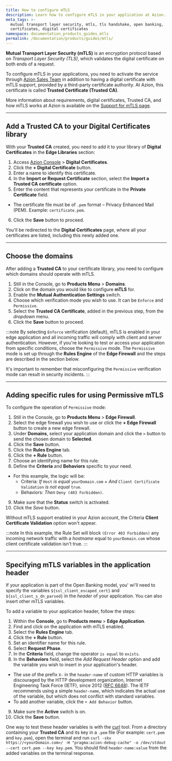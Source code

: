 ```yaml
---
title: How to configure mTLS
description: Learn how to configure mTLS in your application at Azion.
meta_tags: >-
  mutual transport layer security, mtls, tls handshake, open banking,
  certificates, digital certificates
namespace: documentation_products_guides_mtls
permalink: /documentation/products/guides/mtls/
---
```




**Mutual Transport Layer Security (mTLS)** is an encryption protocol based on *Transport Layer Security (TLS)*, which validates the digital certificate on both ends of a request.

To configure mTLS in your applications, you need to activate the service through [Azion Sales Team](https://www.azion.com/en/contact-sales/) in addition to having a digital certificate with mTLS support, provided by a third-party certificate authority. At Azion, this certificate is called **Trusted Certificate (Trusted CA)**.

More information about requirements, digital certificates, Trusted CA, and how mTLS works at Azion is available on the [Support for mTLS page](/en/documentation/products/secure/edge-firewall/mtls/).

---

## Add a Trusted CA to your Digital Certificates library

With your **Trusted CA** created, you need to add it to your library of **Digital Certificates** in the **Edge Libraries** section:

1. Access [Azion Console](/en/documentation/products/guides/how-to-access-azion-console/) > **Digital Certificates**.
2. Click the **+ Digital Certificate** button.
3. Enter a name to identify this certificate.
4. In the **Import or Request Certificate** section, select the **Import a Trusted CA certificate** option.
5. Enter the content that represents your certificate in the **Private Certificate** field.
- The certificate file must be of `.pem` format – Privacy Enhanced Mail (PEM). Example: `certificate.pem`.
6. Click the **Save** button to proceed.

You'll be redirected to the **Digital Certificates** page, where all your certificates are listed, including this newly added one.

---

## Choose the domains

After adding a **Trusted CA** to your certificate library, you need to configure which domains should operate with mTLS.

1. Still in the Console, go to **Products Menu** > **Domains**.
2. Click on the domain you would like to configure **mTLS** for.
3. Enable the **Mutual Authentication Settings** switch.
4. Choose which verification mode you wish to use. It can be `Enforce` and `Permissive`.
5. Select the **Trusted CA Certificate**, added in the previous step, from the *dropdown* menu.
6. Click the **Save** button to proceed.

:::note
By selecting `Enforce` verification (default), mTLS is enabled in your edge application and all incoming traffic will comply with client and server authentication. 
However, if you're looking to test or access your application from specific conditions, choose the `Permissive` mode. The `Permissive` mode is set up through the **Rules Engine** of the **Edge Firewall** and the steps are described in the section below.

It's important to remember that misconfiguring the `Permissive` verification mode can result in security incidents.
:::

---

## Adding specific rules for using Permissive mTLS

To configure the operation of `Permissive` mode: 

1. Still in the Console, go to **Products Menu** > **Edge Firewall**.
2. Select the edge firewall you wish to use or click the **+ Edge Firewall** button to create a new edge firewall.
3. Under **Domains**, select your application domain and click the `>` button to send the chosen domain to **Selected**.
4. Click the **Save** button.
5. Click the **Rules Engine** tab.
6. Click the **+ Rule** button.
7. Choose an identifying name for this rule.
8. Define the **Criteria** and **Behaviors** specific to your need.
- For this example, the logic will be:
    - Criteria: *If* `Host` *is equal* `yourDomain.com` *+ And* `Client Certificate Validation` *is not equal* `true`.
    - Behaviors: *Then* `Deny (403 Forbidden)`.
9. Make sure that the **Status** switch is activated.
10.  Click the *Save* button.

Without mTLS support enabled in your Azion account, the Criteria **Client Certificate Validation** option won't appear.

:::note
In this example, the Rule Set will block `(Error 403 Forbidden)` any incoming network traffic with a *hostname* equal to `yourDomain.com` whose client certificate validation isn't true.
:::

---

## Specifying mTLS variables in the application header

If your application is part of the Open Banking model, you' wi'll need to specify the variables `${ssl_client_escaped_cert}` and `${ssl_client_s_dn_parsed}` in the *header* of your application. You can also insert other mTLS variables.

<LinkButton link="/en/documentation/products/build/edge-application/rules-engine/" label="go to the list of available variables" severity="secondary" />

To add a variable to your application header, follow the steps:

1. Within the **Console**, go to **Products menu** > **Edge Application**.
2. Find and click on the application with mTLS enabled.
3. Select the **Rules Engine** tab.
4. Click the **+ Rule** button.
5. Set an identifier name for this rule.
6. Select **Request Phase**.
7. In the **Criteria** field, change the operator `is equal` to `exists`.
8. In the **Behaviors** field, select the *Add Request Header* option and add the variable you wish to insert in your application's header.
- The use of the prefix `X-` in the `header-name` of custom HTTP variables is discouraged by the HTTP development organization, Internet Engineering Task Force (IETF), since 2012 ([RFC 6648](https://datatracker.ietf.org/doc/rfc6648/)). The IETF recommends using a simple `header-name`, which indicates the actual use of the variable, but which does not conflict with standard variables.
- To add another variable, click the `+ Add Behavior` button.
9. Make sure the **Active** switch is on.
10.  Click the **Save** button.

One way to test these header variables is with the [curl](https://curl.se/) tool. From a directory containing your **Trusted CA** and its key in a `.pem` file (For example: `cert.pem` and `key.pem`), open the terminal and run `curl -skv https://<yourDomain.com>/ -H "pragma:azion-debug-cache" -o /dev/stdout --cert cert.pem --key key.pem`. You should find `header-name:value` from the added variables on the terminal response.